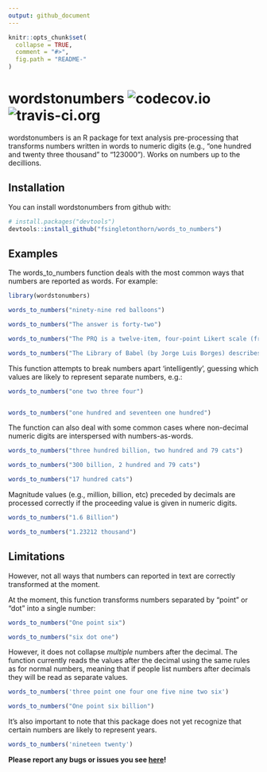 ```yaml
---
output: github_document
---
```


<!-- README.md is generated from README.Rmd. Please edit that file -->

```r
knitr::opts_chunk$set(
  collapse = TRUE,
  comment = "#>",
  fig.path = "README-"
)
```

# wordstonumbers   ![codecov.io](https://codecov.io/gh/fsingletonthorn/words_to_numbers/branch/master/graph/badge.svg) ![travis-ci.org](https://travis-ci.org/fsingletonthorn/words_to_numbers.svg?branch=master)


wordstonumbers is an R package for text analysis pre-processing that transforms numbers written in words to numeric digits (e.g., “one hundred and twenty three thousand” to “123000”). Works on numbers up to the decillions.

## Installation

You can install wordstonumbers from github with:

```r
# install.packages("devtools")
devtools::install_github("fsingletonthorn/words_to_numbers")
```

## Examples

The words_to_numbers function deals with the most common ways that numbers are reported as words. For example:

```r
library(wordstonumbers)

words_to_numbers("ninety-nine red balloons")

words_to_numbers("The answer is forty-two")
```

```r
words_to_numbers("The PRQ is a twelve-item, four-point Likert scale (from one = Never to four = Very Often) with three sub-scores.")

words_to_numbers("The Library of Babel (by Jorge Luis Borges) describes a library that contains all possible four-hundred and ten page books made with a character set of twenty five characters (twenty two letters, as well as spaces, periods, and commas), with eighty lines per book and forty characters per line.")
```

This function attempts to break numbers apart 'intelligently', guessing which values are likely to represent separate numbers, e.g.:
```r
words_to_numbers("one two three four")


words_to_numbers("one hundred and seventeen one hundred")
```

The function can also deal with some common cases where non-decimal numeric digits are interspersed with numbers-as-words. 

```r
words_to_numbers("three hundred billion, two hundred and 79 cats")

words_to_numbers("300 billion, 2 hundred and 79 cats")

words_to_numbers("17 hundred cats")
```

Magnitude values (e.g., million, billion, etc) preceded by decimals are processed correctly if the proceeding value is given in numeric digits.

```r
words_to_numbers("1.6 Billion")

words_to_numbers("1.23212 thousand")
```

## Limitations

However, not all ways that numbers can reported in text are correctly transformed at the moment. 

At the moment, this function transforms numbers separated by "point" or "dot" into a single number: 

```r
words_to_numbers("One point six")

words_to_numbers("six dot one")
```

However, it does not collapse *multiple* numbers after the decimal. The function currently reads the values after the decimal using the same rules as for normal numbers, meaning that if people list numbers after decimals they will be read as separate values.

```r
words_to_numbers('three point one four one five nine two six')

words_to_numbers("One point six billion")
```

It's also important to note that this package does not yet recognize that certain numbers are likely to represent years.

```r
words_to_numbers('nineteen twenty')
```

**Please report any bugs or issues you see  [here](https://github.com/fsingletonthorn/words_to_numbers/issues)!**
